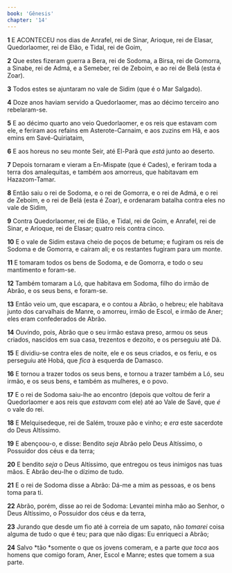 ```yaml
---
book: 'Gênesis'
chapter: '14'
---
```


**1** E ACONTECEU nos dias de Anrafel, rei de Sinar, Arioque, rei de Elasar, Quedorlaomer, rei de Elão, e Tidal, rei de Goim,

**2** Que estes fizeram guerra a Bera, rei de Sodoma, a Birsa, rei de Gomorra, a Sinabe, rei de Admá, e a Semeber, rei de Zeboim, e ao rei de Belá (esta é Zoar).

**3** Todos estes se ajuntaram no vale de Sidim (que é o Mar Salgado).

**4** Doze anos haviam servido a Quedorlaomer, mas ao décimo terceiro ano rebelaram-se.

**5** E ao décimo quarto ano veio Quedorlaomer, e os reis que estavam com ele, e feriram aos refains em Asterote-Carnaim, e aos zuzins em Hã, e aos emins em Savé-Quiriataim,

**6** E aos horeus no seu monte Seir, até El-Parã que _está_ junto ao deserto.

**7** Depois tornaram e vieram a En-Mispate (que é Cades), e feriram toda a terra dos amalequitas, e também aos amorreus, que habitavam em Hazazom-Tamar.

**8** Então saiu o rei de Sodoma, e o rei de Gomorra, e o rei de Admá, e o rei de Zeboim, e o rei de Belá (esta é Zoar), e ordenaram batalha contra eles no vale de Sidim,

**9** Contra Quedorlaomer, rei de Elão, e Tidal, rei de Goim, e Anrafel, rei de Sinar, e Arioque, rei de Elasar; quatro reis contra cinco.

**10** E o vale de Sidim estava cheio de poços de betume; e fugiram os reis de Sodoma e de Gomorra, e caíram ali; e os restantes fugiram para um monte.

**11** E tomaram todos os bens de Sodoma, e de Gomorra, e todo o seu mantimento e foram-se.

**12** Também tomaram a Ló, que habitava em Sodoma, filho do irmão de Abrão, e os seus bens, e foram-se.

**13** Então veio um, que escapara, e o contou a Abrão, o hebreu; ele habitava junto dos carvalhais de Manre, o amorreu, irmão de Escol, e irmão de Aner; eles eram confederados de Abrão.

**14** Ouvindo, pois, Abrão que o seu irmão estava preso, armou os seus criados, nascidos em sua casa, trezentos e dezoito, e os perseguiu até Dã.

**15** E dividiu-se contra eles de noite, ele e os seus criados, e os feriu, e os perseguiu até Hobá, que _fica_ à esquerda de Damasco.

**16** E tornou a trazer todos os seus bens, e tornou a trazer também a Ló, seu irmão, e os seus bens, e também as mulheres, e o povo.

**17** E o rei de Sodoma saiu-lhe ao encontro (depois que voltou de ferir a Quedorlaomer e aos reis que _estavam_ com ele) até ao Vale de Savé, que _é_ o vale do rei.

**18** E Melquisedeque, rei de Salém, trouxe pão e vinho; e _era_ este sacerdote do Deus Altíssimo.

**19** E abençoou-o, e disse: Bendito _seja_ Abrão pelo Deus Altíssimo, o Possuidor dos céus e da terra;

**20** E bendito _seja_ o Deus Altíssimo, que entregou os teus inimigos nas tuas mãos. E Abrão deu-lhe o dízimo de tudo.

**21** E o rei de Sodoma disse a Abrão: Dá-me a mim as pessoas, e os bens toma para ti.

**22** Abrão, porém, disse ao rei de Sodoma: Levantei minha mão ao Senhor, o Deus Altíssimo, o Possuidor dos céus e da terra,

**23** Jurando que desde um fio até à correia de um sapato, não _tomarei_ coisa alguma de tudo o que é teu; para que não digas: Eu enriqueci a Abrão;

**24** Salvo *tão *somente o que os jovens comeram, e a parte _que toca_ aos homens que comigo foram, Aner, Escol e Manre; estes que tomem a sua parte.
